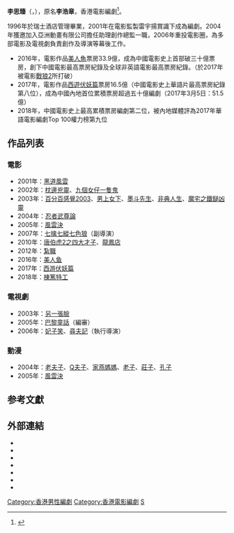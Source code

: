 {{藝人
|姓名 = 李思臻
|類型 = 編劇
|圖片 =<!--建議使用自由版權圖像-->
|圖片尺寸 =
|圖片簡介 =
|本名 = 李浩章
|外文名 =
|外文 = 
|羅馬拼音 = Lee Si Zhen
|英文名 = Kelvin Lee
|暱稱 =
|其他藝名 =
|國籍 = {{CHN-HKG}}
|民族 =
|籍貫 =
|出生日期 = 12月12日
|出生地點 = {{BHKG}}
|逝世日期 =
|逝世地點 =
|職業 = 編劇
|語言 =
|教育程度 = {{SWI}}酒店管理
|宗教信仰 =
|配偶 =
|兒女 =
|父母 =
|音樂類型 =
|演奏樂器 =
|出道地點 =
|出道作 =
|出道日期 =
|代表作 =
|活躍年代 =
|唱片公司 =
|經紀公司 =
|網站 =
|相關團體 =
|獎項 =
|IMDb = 3221887
|現任成員 =
|過往成員 =
|音樂專輯 =
|電影 =
|主持節目 =
|電視劇 =
|廣播劇 =
|舞台劇 =
|書籍 =
}}
'''李思臻'''（{{lang|en|Kelvin Lee Si Zhen}}，{{bd||12月12日|||catIdx=L李}}），原名'''李浩章'''，香港電影編劇<ref>{{cite web|url=http://www.hkswg.com/zh-hant/member/%E6%9D%8E%E6%80%9D%E8%87%BB%E6%9D%8E%E6%B5%A9%E7%AB%A0|title=香港電影編劇家協會個人資科|access-date=2017-12-31|archive-url=https://web.archive.org/web/20170402142519/http://hkswg.com/zh-hant/member/%E6%9D%8E%E6%80%9D%E8%87%BB%E6%9D%8E%E6%B5%A9%E7%AB%A0|archive-date=2017-04-02|dead-url=yes}}</ref>。

1996年於瑞士酒店管理畢業，2001年在電影監製雷宇揚賞識下成為編劇。2004年獲邀加入亞洲動畫有限公司擔任助理創作總監一職，2006年重投電影圈，為多部電影及電視劇負責創作及導演等幕後工作。
*2016年，電影作品[[美人魚|美人魚]]票房33.9億，成為中國電影史上首部破三十億票房，創下中國電影最高票房紀錄及全球非英語電影最高票房紀錄。（於2017年被電影[[戰狼2|戰狼2]]所打破）
*2017年，電影作品[[西遊伏妖篇|西遊伏妖篇]]票房16.5億（中國電影史上華語片最高票房紀錄第八位），成為中國內地首位累積票房超過五十億編劇（2017年3月5日：51.5億）
*2018年，中國電影史上最高累積票房編劇第二位，被內地媒體評為2017年華語電影編劇Top 100權力榜第九位

==作品列表==
===電影===
*2001年：[[黑道風雲|黑道風雲]]
*2002年：[[枕邊兇靈|枕邊兇靈]]、[[九個女仔一隻鬼|九個女仔一隻鬼]]
*2003年：[[百分百感覺2003|百分百感覺2003]]、[[男上女下|男上女下]]、[[墨斗先生|墨斗先生]]、[[非典人生|非典人生]]、[[魔宅之鐵鎚凶靈|魔宅之鐵鎚凶靈]]	
*2004年：[[忍者武尊論|忍者武尊論]]
*2005年：[[風雲決|風雲決]]
*2007年：[[七擒七縱七色狼|七擒七縱七色狼]]（副導演）
*2010年：[[唐伯虎2之四大才子|唐伯虎2之四大才子]]、[[龍鳳店|龍鳳店]]
*2012年：[[紮職|紮職]]
*2016年：[[美人鱼_(2016年电影)|美人鱼]]
*2017年：[[西游伏妖篇|西游伏妖篇]]
*2018年：[[棟篤特工|棟篤特工]]

===電視劇===

*2003年：[[另一張臉|另一張臉]]
*2005年：[[巴黎童話|巴黎童話]]（編審）
*2006年：[[妃子笑|妃子笑]]、[[尋夫記|尋夫記]]（執行導演）

===動漫===
*2004年：[[老夫子|老夫子]]、[[Q夫子|Q夫子]]、[[家燕媽媽|家燕媽媽]]、[[老子|老子]]、[[莊子|莊子]]、[[孔子|孔子]]
*2005年：[[風雲決|風雲決]]

== 参考文獻 ==
{{reflist}}

==外部連結==
* {{Sinaweibo|1730115781|李思臻Kelvin}}
* {{imdb name|3221887|李浩章}}{{en}}
* {{imdb name|4427721|李思臻}}{{en}}
* {{Amg name|376682|李浩章}}
* {{hkmdb name|14911|李浩章}}
* {{hkmdb name|51683|李思臻}}
* {{Mtime people|1513177|李浩章}}

[[Category:香港男性編劇|Category:香港男性編劇]]
[[Category:香港電影編劇|Category:香港電影編劇]]
[[Category:李姓|S]]